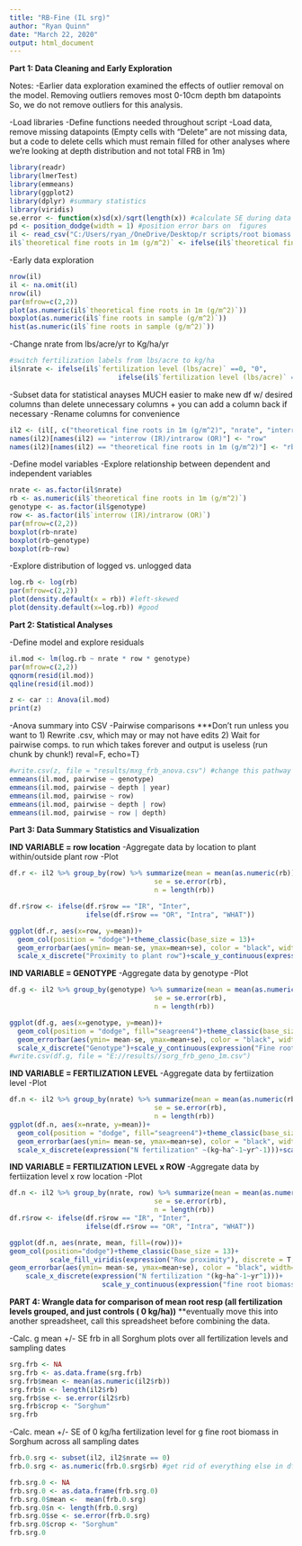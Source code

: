 ```yaml
---
title: "RB-Fine (IL srg)"
author: "Ryan Quinn"
date: "March 22, 2020"
output: html_document
---
```


**Part 1: Data Cleaning and Early Exploration**

Notes: 
  -Earlier data exploration examined the effects of outlier removal on the model. Removing outliers removes most 0-10cm depth bm datapoints So, we do not remove outliers for this analysis. 

-Load libraries
-Define functions needed throughout script
-Load data, remove missing datapoints (Empty cells with "Delete" are not missing data, but a code to delete cells which must remain filled for other analyses where we're looking at depth distribution and not total FRB in 1m)
```r
library(readr)
library(lmerTest)
library(emmeans)
library(ggplot2)
library(dplyr) #summary statistics 
library(viridis)
se.error <- function(x)sd(x)/sqrt(length(x)) #calculate SE during data aggregation 
pd <- position_dodge(width = 1) #position error bars on  figures
il <- read_csv("C:/Users/ryan_/OneDrive/Desktop/r scripts/root biomass - 11082020/il_sorghum2018_root biomass.csv")
il$`theoretical fine roots in 1m (g/m^2)` <- ifelse(il$`theoretical fine roots in 1m (g/m^2)` == "Delete", NA, il$`theoretical fine roots in 1m (g/m^2)`)
```

-Early data exploration 
```r
nrow(il) 
il <- na.omit(il)
nrow(il)
par(mfrow=c(2,2))
plot(as.numeric(il$`theoretical fine roots in 1m (g/m^2)`))
boxplot(as.numeric(il$`fine roots in sample (g/m^2)`))
hist(as.numeric(il$`fine roots in sample (g/m^2)`))
```

-Change nrate from lbs/acre/yr to Kg/ha/yr
```r
#switch fertilization labels from lbs/acre to kg/ha
il$nrate <- ifelse(il$`fertilization level (lbs/acre)` ==0, "0", 
                           ifelse(il$`fertilization level (lbs/acre)` ==150, "168", "WHAT"))
```

-Subset data for statistical anayses 
    MUCH easier to make new df w/ desired columns than delete unnecessary columns + you can add a column back if necessary
-Rename columns for convenience 
```r
il2 <- (il[, c("theoretical fine roots in 1m (g/m^2)", "nrate", "interrow (IR)/intrarow (OR)", "genotype")])
names(il2)[names(il2) == "interrow (IR)/intrarow (OR)"] <- "row" 
names(il2)[names(il2) == "theoretical fine roots in 1m (g/m^2)"] <- "rb" 
```

-Define model variables
-Explore relationship between dependent and independent variables
```r
nrate <- as.factor(il$nrate)
rb <- as.numeric(il$`theoretical fine roots in 1m (g/m^2)`)
genotype <- as.factor(il$genotype)
row <- as.factor(il$`interrow (IR)/intrarow (OR)`)
par(mfrow=c(2,2))
boxplot(rb~nrate)
boxplot(rb~genotype)
boxplot(rb~row)
```

-Explore distribution of logged vs. unlogged data
```r
log.rb <- log(rb)
par(mfrow=c(2,2))
plot(density.default(x = rb)) #left-skewed 
plot(density.default(x=log.rb)) #good 
```

**Part 2: Statistical Analyses**

-Define model and explore residuals
```r
il.mod <- lm(log.rb ~ nrate * row * genotype) 
par(mfrow=c(2,2))
qqnorm(resid(il.mod)) 
qqline(resid(il.mod)) 
```

```r
z <- car :: Anova(il.mod)
print(z)
```

-Anova summary into CSV
-Pairwise comparisons 
***Don't run unless you want to 
  1) Rewrite .csv, which may or may not have edits
  2) Wait for pairwise comps. to run which takes forever and output is useless (run chunk by chunk!)
  reval=F, echo=T}
```r
#write.csv(z, file = "results/mxg_frb_anova.csv") #change this pathway when data is publically availabel to write into 
emmeans(il.mod, pairwise ~ genotype) 
emmeans(il.mod, pairwise ~ depth | year)  
emmeans(il.mod, pairwise ~ row) 
emmeans(il.mod, pairwise ~ depth | row) 
emmeans(il.mod, pairwise ~ row | depth)
```

**Part 3: Data Summary Statistics and Visualization**

**IND VARIABLE = row location**
-Aggregate data by location to plant within/outside plant row
-Plot
```r
df.r <- il2 %>% group_by(row) %>% summarize(mean = mean(as.numeric(rb)), 
                                    se = se.error(rb), 
                                    n = length(rb))

df.r$row <- ifelse(df.r$row == "IR", "Inter",
                   ifelse(df.r$row == "OR", "Intra", "WHAT"))

ggplot(df.r, aes(x=row, y=mean))+
  geom_col(position = "dodge")+theme_classic(base_size = 13)+
  geom_errorbar(aes(ymin= mean-se, ymax=mean+se), color = "black", width=.4)+
  scale_x_discrete("Proximity to plant row")+scale_y_continuous(expression("Fine root biomass "(g~m^-2)), breaks=seq(0,500,40), expand = c(0,0))#+scale_fill_manual(values = c("seagreen4","seagreen4"))
```

**IND VARIABLE = GENOTYPE**
-Aggregate data by genotype
-Plot
```r
df.g <- il2 %>% group_by(genotype) %>% summarize(mean = mean(as.numeric(rb)), 
                                    se = se.error(rb), 
                                    n = length(rb))

ggplot(df.g, aes(x=genotype, y=mean))+
  geom_col(position = "dodge", fill="seagreen4")+theme_classic(base_size = 16)+
  geom_errorbar(aes(ymin= mean-se, ymax=mean+se), color = "black", width=.4)+
  scale_x_discrete("Genotype")+scale_y_continuous(expression("Fine root biomass "(g~m^-2)), breaks=seq(0,500,40), expand = c(0,0))
#write.csv(df.g, file = "E://results//sorg_frb_geno_1m.csv") 
```

**IND VARIABLE = FERTILIZATION LEVEL**
-Aggregate data by fertiization level
-Plot
```r
df.n <- il2 %>% group_by(nrate) %>% summarize(mean = mean(as.numeric(rb)), 
                                    se = se.error(rb), 
                                    n = length(rb))
ggplot(df.n, aes(x=nrate, y=mean))+
  geom_col(position = "dodge", fill="seagreen4")+theme_classic(base_size = 13)+
  geom_errorbar(aes(ymin= mean-se, ymax=mean+se), color = "black", width=.4)+
  scale_x_discrete(expression("N fertilization" ~(kg~ha^-1~yr^-1)))+scale_y_continuous(expression("Fine root biomass "~(g~m^-2)), breaks=seq(0,500,30), expand = c(0,0))
```

**IND VARIABLE = FERTILIZATION LEVEL x ROW **
-Aggregate data by fertiization level x row location
-Plot
```r
df.n <- il2 %>% group_by(nrate, row) %>% summarize(mean = mean(as.numeric(rb)), 
                                    se = se.error(rb), 
                                    n = length(rb))
df.r$row <- ifelse(df.r$row == "IR", "Inter",
                   ifelse(df.r$row == "OR", "Intra", "WHAT"))

ggplot(df.n, aes(nrate, mean, fill=(row)))+
geom_col(position="dodge")+theme_classic(base_size = 13)+
          scale_fill_viridis(expression("Row proximity"), discrete = T, direction = -1, option = "viridis")+
geom_errorbar(aes(ymin= mean-se, ymax=mean+se), color = "black", width=.3, position = pd)+
    scale_x_discrete(expression("N fertilization "(kg~ha^-1~yr^1)))+
                       scale_y_continuous(expression("fine root biomass "~(g~m^-2)), breaks=seq(0,1000,100), expand = c(0,0))+theme(legend.justification = "top")
```

**PART 4: Wrangle data for comparison of mean root resp (all fertilization levels grouped, and just controls ( 0 kg/ha))**
**eventually move this into another spreadsheet, call this spreadsheet before combining the data. 

-Calc. g mean +/- SE frb in all Sorghum plots over all fertilization levels and sampling dates
```r
srg.frb <- NA
srg.frb <- as.data.frame(srg.frb) 
srg.frb$mean <- mean(as.numeric(il2$rb))
srg.frb$n <- length(il2$rb)
srg.frb$se <- se.error(il2$rb)
srg.frb$crop <- "Sorghum"
srg.frb
```

-Calc. mean +/- SE of 0 kg/ha fertilization level for g fine root biomass in Sorghum across all sampling dates 
```r
frb.0.srg <- subset(il2, il2$nrate == 0)
frb.0.srg <- as.numeric(frb.0.srg$rb) #get rid of everything else in df, only need frb 

frb.srg.0 <- NA
frb.srg.0 <- as.data.frame(frb.srg.0) 
frb.srg.0$mean <-  mean(frb.0.srg)
frb.srg.0$n <- length(frb.0.srg)
frb.srg.0$se <- se.error(frb.0.srg)
frb.srg.0$crop <- "Sorghum"
frb.srg.0
```
